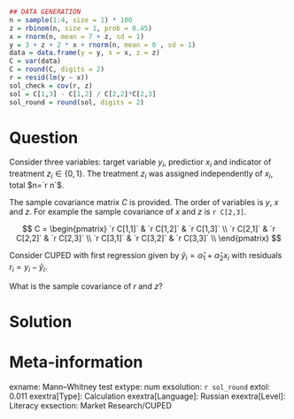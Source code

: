 ```r
## DATA GENERATION
n = sample(1:4, size = 1) * 100
z = rbinom(n, size = 1, prob = 0.45)
x = rnorm(n, mean = 7 + z, sd = 1)
y = 3 + z + 2 * x + rnorm(n, mean = 0 , sd = 1)
data = data.frame(y = y, x = x, z = z)
C = var(data)
C = round(C, digits = 2)
r = resid(lm(y ~ x))
sol_check = cov(r, z)
sol = C[1,3] - C[1,2] / C[2,2]*C[2,3]
sol_round = round(sol, digits = 2)
```

Question
========
Consider three variables: target variable $y_i$, predictior $x_i$ and indicator of treatment $z_i \in \{0,1\}$.
The treatment $z_i$ was assigned independently of $x_i$, total $n=`r n`$. 

The sample covariance matrix $C$ is provided. 
The order of variables is $y$, $x$ and $z$. 
For example the sample covariance of $x$ and $z$ is `r C[2,3]`.

$$
C = \begin{pmatrix}
        `r C[1,1]` & `r C[1,2]` & `r C[1,3]` \\
        `r C[2,1]` & `r C[2,2]` & `r C[2,3]` \\
        `r C[3,1]` & `r C[3,2]` & `r C[3,3]` \\
\end{pmatrix}    
$$
    
Consider CUPED with first regression given by $\hat y_i = \hat\alpha_1 + \hat\alpha_2 x_i$ with residuals $r_i = y_i - \hat y_i$.

What is the sample covariance of $r$ and $z$?

Solution
========


Meta-information
================
exname: Mann–Whitney test
extype: num
exsolution: `r sol_round`
extol: 0.011
exextra[Type]: Calculation
exextra[Language]: Russian
exextra[Level]: Literacy
exsection: Market Research/CUPED
